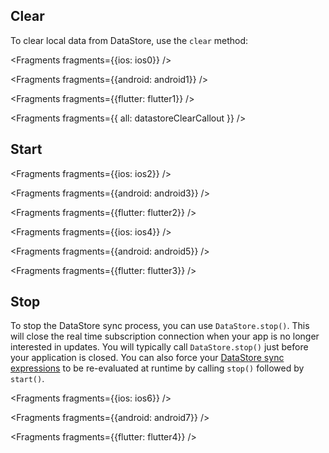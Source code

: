 ## Clear

To clear local data from DataStore, use the `clear` method:


<Fragments fragments={{ios: ios0}} />


<Fragments fragments={{android: android1}} />


<Fragments fragments={{flutter: flutter1}} />


<Fragments fragments={{ all: datastoreClearCallout }} />

## Start


<Fragments fragments={{ios: ios2}} />


<Fragments fragments={{android: android3}} />


<Fragments fragments={{flutter: flutter2}} />



<Fragments fragments={{ios: ios4}} />


<Fragments fragments={{android: android5}} />


<Fragments fragments={{flutter: flutter3}} />

## Stop

To stop the DataStore sync process, you can use `DataStore.stop()`.  This will close the real time subscription connection when your app is no longer interested in updates. You will typically call `DataStore.stop()` just before your application is closed.  You can also force your [DataStore sync expressions](/lib/datastore/sync) to be re-evaluated at runtime by calling `stop()` followed by `start()`.


<Fragments fragments={{ios: ios6}} />


<Fragments fragments={{android: android7}} />


<Fragments fragments={{flutter: flutter4}} />
